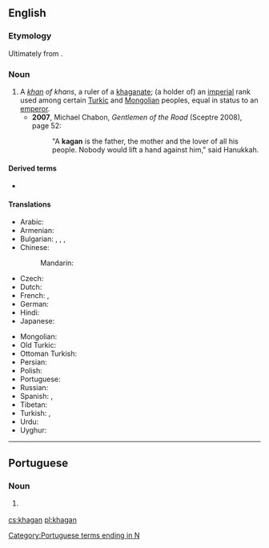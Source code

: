 ==English==

===Etymology===
Ultimately from {{der|en|otk|𐰴𐰍𐰣|tr=qaɣan}}.

===Noun===
{{en-noun}}

# A ''[[khan]] of khans'', a ruler of a [[khaganate]]; (a holder of) an [[imperial]] rank used among certain [[Turkic]] and [[Mongolian]] peoples, equal in status to an [[emperor]].
#* '''2007''', Michael Chabon, ''Gentlemen of the Road'' (Sceptre 2008), page 52:
#*: "A '''kagan''' is the father, the mother and the lover of all his people. Nobody would lift a hand against him," said Hanukkah.

====Derived terms====
* {{l|en|khaganate}}

====Translations====
{{trans-top|title of imperial rank}}
* Arabic: {{t|ar|خَاقَان}}
* Armenian: {{t+|hy|խաքան}}
* Bulgarian: {{t|bg|каган|sc=Cyrl}}, {{t|bg|хаган|sc=Cyrl}}, {{t+|bg|хакан|sc=Cyrl}}, {{t|bg|кехан|sc=Cyrl}}
* Chinese:
*: Mandarin: {{t+check|cmn|可汗|sc=Hani}}
* Czech: {{t|cs|kagan|m}}
* Dutch: {{t|nl|grootkan}}
* French: {{t+|fr|khagan}}, {{t|fr|grand khan}}
* German: {{t+|de|Khagan}}
* Hindi: {{t|hi|ख़ाक़ान|m|tr=<u>kh</u>āqān}}
* Japanese: {{t|ja|可汗|tr=かかん, kakan}}
{{trans-mid}}
* Mongolian: {{t|mn|хаган|sc=Cyrl}}
* Old Turkic: {{t|otk|𐰴𐰍𐰣|tr=qaɣan}}
* Ottoman Turkish: {{t|ota|خاقان|tr=hāqān|sc=ota-Arab}}
* Persian: {{t+|fa|خاقان|tr=khāqān}}
* Polish: {{t+|pl|kagan}}
* Portuguese: {{t|pt|khagan|m}}
* Russian: {{t+|ru|каган|m}}
* Spanish: {{t|es|jaghan}}, {{t|es|gran jan}}
* Tibetan: {{t-needed|bo}}
* Turkish: {{t+|tr|kağan}}, {{t+|tr|hakan}}
* Urdu: {{t|ur|خاقان|tr=<u>kh</u>āqān|m}}
* Uyghur: {{t|ug|خاقان|sc=ug-Arab}}
{{trans-bottom}}

----

==Portuguese==

===Noun===
{{pt-noun|m|s}}

# {{l|en|khagan}} {{gloss|title of imperial rank used by some Turkic and Mongolian peoples}}

[[Category:Portuguese terms ending in N]]

[[cs:khagan]]
[[pl:khagan]]